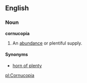 ==English==

===Noun===
'''cornucopia'''
# An [[abundance]] or plentiful supply.

====Synonyms====
*[[horn of plenty]]

[[pl:Cornucopia]]